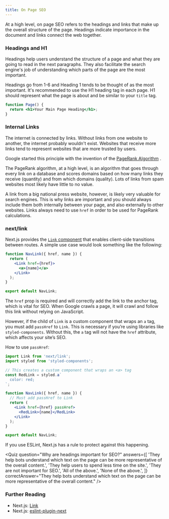 ```yaml
---
title: On Page SEO
---
```


At a high level, on page SEO refers to the headings and links that make up the overall structure of the page. Headings indicate importance in the document and links connect the web together.

### Headings and H1

Headings help users understand the structure of a page and what they are going to read in the next paragraphs. They also facilitate the search engine's job
of understanding which parts of the page are the most important.

Headings go from 1-6 and Heading 1 tends to be thought of as the most important. It's recommended to use the H1 heading tag in each page. H1 should represent what the page is about and be similar to your `title` tag.

```jsx
function Page() {
  return <h1>Your Main Page Heading</h1>;
}
```

### Internal Links

The internet is connected by links. Without links from one website to another, the internet probably wouldn't exist. Websites that receive more links tend to
represent websites that are more trusted by users.

Google started this principle with the invention of the [PageRank Algorithm](https://web.stanford.edu/class/cs54n/handouts/24-GooglePageRankAlgorithm.pdf)
.

The PageRank algorithm, at a high level, is an algorithm that goes through every link on a database and scores domains based on how many links they
receive (quantity) and from which domains (quality). Lots of links from spam websites most likely have little to no value.

A link from a big national press website, however, is likely very valuable for search engines. This is why links are important and you should always include them both internally between your page, and also externally to other websites. Links always need to use `href` in order to be used for PageRank calculations.

### next/link

Next.js provides the [`Link` component](https://nextjs.org/docs/api-reference/next/link) that enables client-side transitions between routes. A simple use case would look something like the following:

```jsx
function NavLink({ href, name }) {
  return (
    <Link href={href}>
      <a>{name}</a>
    </Link>
  );
}

export default NavLink;
```

The `href` prop is required and will correctly add the link to the anchor tag, which is vital for SEO. When Google crawls a page, it will crawl
and follow this link without relying on JavaScript.

However, if the child of `Link` is a custom component that wraps an `a` tag, you must add `passHref` to `Link`. This is necessary if you’re using libraries like `styled-components`. Without this, the `a` tag will not have the `href` attribute, which affects your site’s SEO.

How to use `passHref`:

```jsx
import Link from 'next/link';
import styled from 'styled-components';

// This creates a custom component that wraps an <a> tag
const RedLink = styled.a`
  color: red;
`;

function NavLink({ href, name }) {
  // Must add passHref to Link
  return (
    <Link href={href} passHref>
      <RedLink>{name}</RedLink>
    </Link>
  );
}

export default NavLink;
```

If you use ESLint, Next.js has a rule to protect against this happening.

<Quiz
  question="Why are headings important for SEO?"
  answers={[
    'They help bots understand which text on the page can be more representative of the overall content.',
    'They help users to spend less time on the site.',
    'They are not important for SEO.',
    'All of the above.',
    'None of the above.',
  ]}
  correctAnswer="They help bots understand which text on the page can be more representative of the overall content."
/>

### Further Reading

- Next.js: [Link](https://nextjs.org/docs/api-reference/next/link)
- Next.js: [eslint-plugin-next](https://nextjs.org/docs/basic-features/eslint)
